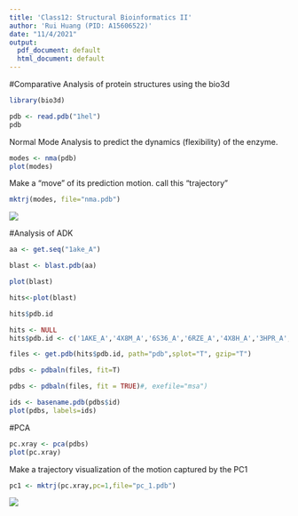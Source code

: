 ```yaml
---
title: 'Class12: Structural Bioinformatics II'
author: 'Rui Huang (PID: A15606522)'
date: "11/4/2021"
output:
  pdf_document: default
  html_document: default
---
```


#Comparative Analysis of protein structures using the bio3d

```r
library(bio3d)

pdb <- read.pdb("1hel")
pdb
```

Normal Mode Analysis to predict the dynamics (flexibility) of the enzyme.

```r
modes <- nma(pdb)
plot(modes)
```

Make a "move" of its prediction motion. call this "trajectory"

```r
mktrj(modes, file="nma.pdb")
```

![](nma.png)

#Analysis of ADK

```r
aa <- get.seq("1ake_A")
```

```r
blast <- blast.pdb(aa)
```

```r
plot(blast)
```

```r
hits<-plot(blast)
```

```r
hits$pdb.id
```

```r
hits <- NULL
hits$pdb.id <- c('1AKE_A','4X8M_A','6S36_A','6RZE_A','4X8H_A','3HPR_A','1E4V_A','5EJE_A','1E4Y_A','3X2S_A','6HAP_A','6HAM_A','4K46_A','4NP6_A','3GMT_A','4PZL_A')
```

```r
files <- get.pdb(hits$pdb.id, path="pdb",splot="T", gzip="T")
```

```r
pdbs <- pdbaln(files, fit=T)
```

```r
pdbs <- pdbaln(files, fit = TRUE)#, exefile="msa")
```

```r
ids <- basename.pdb(pdbs$id)
plot(pdbs, labels=ids)
```

#PCA

```r
pc.xray <- pca(pdbs)
plot(pc.xray)
```

Make a trajectory visualization of the motion captured by the PC1

```r
pc1 <- mktrj(pc.xray,pc=1,file="pc_1.pdb")
```

![](pca.png)
